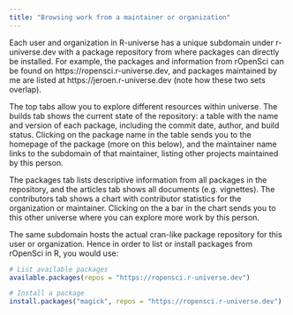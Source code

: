 ```yaml
---
title: "Browsing work from a maintainer or organization"
---
```


Each user and organization in R-universe has a unique subdomain under r-universe.dev with a package repository from where packages can directly be installed. 
For example, the packages and information from rOpenSci can be found on https://ropensci.r-universe.dev, and packages maintained by me are listed at https://jeroen.r-universe.dev (note how these two sets overlap).

The top tabs allow you to explore different resources within universe. 
The builds tab shows the current state of the repository: a table with the name and version of each package, including the commit date, author, and build status. 
Clicking on the package name in the table sends you to the homepage of the package (more on this below), and the maintainer name links to the subdomain of that maintainer, listing other projects maintained by this person.

The packages tab lists descriptive information from all packages in the repository, and the articles tab shows all documents (e.g. vignettes). 
The contributors tab shows a chart with contributor statistics for the organization or maintainer.
Clicking on the a bar in the chart sends you to this other universe where you can explore more work by this person.

The same subdomain hosts the actual cran-like package repository for this user or organization. Hence in order to list or install packages from rOpenSci in R, you would use:

```r
# List available packages
available.packages(repos = "https://ropensci.r-universe.dev")

# Install a package
install.packages("magick", repos = "https://ropensci.r-universe.dev")
```
